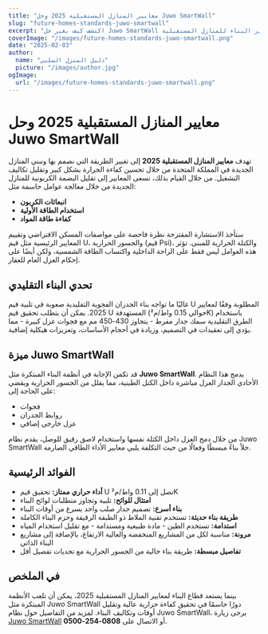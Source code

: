 ```yaml
---
title: "معايير المنازل المستقبلية 2025 وحل Juwo SmartWall"
slug: "future-homes-standards-juwo-smartwall"
excerpt: "اكتشف كيف يغير حل Juwo SmartWall كفاءة الحرارة ومعايير البناء للمنازل المستقبلية."
coverImage: "/images/future-homes-standards-juwo-smartwall.png"
date: "2025-02-03"
author:
  name: "دليل المنزل السلبي"
  picture: "/images/author.jpg"
ogImage:
  url: "/images/future-homes-standards-juwo-smartwall.png"
---
```


# معايير المنازل المستقبلية 2025 وحل Juwo SmartWall

تهدف **معايير المنازل المستقبلية 2025** إلى تغيير الطريقة التي نصمم بها ونبني المنازل الجديدة في المملكة المتحدة من خلال تحسين كفاءة الحرارة بشكل كبير وتقليل تكاليف التشغيل. من خلال القيام بذلك، تسعى المعايير إلى تقليل البصمة الكربونية للمنازل الجديدة من خلال معالجة عوامل حاسمة مثل:

- **انبعاثات الكربون**
- **استخدام الطاقة الأولية**
- **كفاءة طاقة المواد**

ستأخذ الاستشارة المقترحة نظرة فاحصة على مواصفات المسكن الافتراضي وتقييم المعايير الرئيسية مثل قيم U، والجسور الحرارية (قيم Psi)، والكتلة الحرارية للمبنى. تؤثر هذه العوامل ليس فقط على الراحة الداخلية واكتساب الطاقة الشمسية، ولكن أيضًا على إحكام العزل العام للعقار.

## تحدي البناء التقليدي

غالبًا ما تواجه بناء الجدران الفجوية التقليدية صعوبة في تلبية قيم U المطلوبة وفقًا لمعايير 2025. يمكن أن يتطلب تحقيق قيم U المستهدفة (حوالي 0.15 واط/م²K) باستخدام الطرق التقليدية سمك جدار مفرط - يتجاوز 430-450 مم مع فجوات عزل كبيرة - مما يؤدي إلى تعقيدات في التصميم، وزيادة في أحجام الأساسات، وتعزيزات هيكلية إضافية.

## ميزة Juwo SmartWall

قد تكمن الإجابة في أنظمة البناء المبتكرة مثل **Juwo SmartWall**. يدمج هذا النظام الأحادي الجدار العزل مباشرة داخل الكتل الطينية، مما يقلل من الجسور الحرارية ويقضي على الحاجة إلى:

- فجوات
- روابط الجدران
- عزل خارجي إضافي

من خلال دمج العزل داخل الكتلة نفسها واستخدام لاصق رقيق للوصل، يقدم نظام Juwo SmartWall حلاً بناءً مبسطًا وفعالًا من حيث التكلفة يلبي معايير الأداء الطاقي الصارمة.

## الفوائد الرئيسية

- **أداء حراري ممتاز:** تحقيق قيم U تصل إلى 0.11 واط/م²K
- **امتثال للوائح:** تلبية وتجاوز متطلبات لوائح البناء
- **بناء أسرع:** تصميم جدار صلب واحد يسرع من أوقات البناء
- **طريقة بناء حديثة:** تستخدم تقنية الملاط ذو الطبقة الرقيقة وحزم البناء الكاملة
- **استدامة:** تستخدم الطين - مادة طبيعية ومستدامة - مع تقليل استخدام المياه
- **مرونة:** مناسبة لكل من المشاريع المنخفضة والعالية الارتفاع، بالإضافة إلى مشاريع البناء الذاتي
- **تفاصيل مبسطة:** طريقة بناء خالية من الجسور الحرارية مع تحديات تفصيل أقل

## في الملخص

بينما يستعد قطاع البناء لمعايير المنازل المستقبلية 2025، يمكن أن تلعب الأنظمة المبتكرة مثل Juwo SmartWall دورًا حاسمًا في تحقيق كفاءة حرارية عالية وتقليل أوقات وتكاليف البناء. لمزيد من التفاصيل حول نظام Juwo SmartWall، يرجى زيارة [Juwo SmartWall](http://www.Juwo-SmartWall.co.uk) أو الاتصال على **0808-254-0500**.